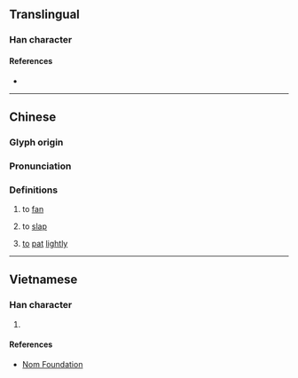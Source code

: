 {{also|煽|扇}}
{{character info/new}}
==Translingual==

===Han character===
{{Han char|rn=64|rad=手|as=10|sn=13|four=53027|canj=QHSM,QISM|ids=⿰扌扇}}

====References====
* {{Han ref|kx=0447.230|dkj=12502|dj=0798.150|hdz=31937.070|uh=6427|ud=25639|bh=DDB5|bd=56757}}

----

==Chinese==
{{zh-forms|alt=扇-second round simplified}}

===Glyph origin===
{{Han compound|扌|扇|ls=psc|c1=s|c2=p|t1=hand|no_och2=y}} 

===Pronunciation===
{{zh-pron
|m=shān
|c=sin3
|mn=siàn/sàm
}}

===Definitions===
{{zh-hanzi}}

# to [[fan]]
#: {{zh-alt-inline|扇|[[煽]]<small> (for invigorating fire)</small>}}
# to [[slap]]
#: {{zh-alt-inline|扇}}
# {{lb|zh|Hakka}} [[to]] [[pat]] [[lightly]]

----

==Vietnamese==

===Han character===
{{vi-hantu|rs=手10|[[quạt]], [[dập]], [[phiến]], [[thiên]]}}

# {{defn|lang=vi|sort=手10}}

====References====
* [http://nomfoundation.org/common/nom_details.php?codepoint=6247 Nom Foundation]
